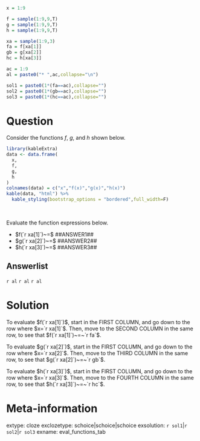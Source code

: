 ```r
x = 1:9

f = sample(1:9,9,T)
g = sample(1:9,9,T)
h = sample(1:9,9,T)

xa = sample(1:9,3)
fa = f[xa[1]]
gb = g[xa[2]]
hc = h[xa[3]]

ac = 1:9
al = paste0("* ",ac,collapse="\n")

sol1 = paste0(1*(fa==ac),collapse="")
sol2 = paste0(1*(gb==ac),collapse="")
sol3 = paste0(1*(hc==ac),collapse="")

```

Question
========

Consider the functions $f$, $g$, and $h$ shown below.

```r
library(kableExtra)
data <- data.frame(
  x,
  f,
  g,
  h
)
colnames(data) = c("x","f(x)","g(x)","h(x)")
kable(data, "html") %>%
  kable_styling(bootstrap_options = "bordered",full_width=F)
```
\

Evaluate the function expressions below.

* $f(`r xa[1]`)~=$ ##ANSWER1##
* $g(`r xa[2]`)~=$ ##ANSWER2##
* $h(`r xa[3]`)~=$ ##ANSWER3##

Answerlist
--------

`r al`
`r al`
`r al`


Solution
========

To evaluate $f(`r xa[1]`)$, start in the FIRST COLUMN, and go down to the row where $x=`r xa[1]`$. Then, move to the SECOND COLUMN in the same row, to see that $f(`r xa[1]`)~=~`r fa`$.

To evaluate $g(`r xa[2]`)$, start in the FIRST COLUMN, and go down to the row where $x=`r xa[2]`$. Then, move to the THIRD COLUMN in the same row, to see that $g(`r xa[2]`)~=~`r gb`$.

To evaluate $h(`r xa[3]`)$, start in the FIRST COLUMN, and go down to the row where $x=`r xa[3]`$. Then, move to the FOURTH COLUMN in the same row, to see that $h(`r xa[3]`)~=~`r hc`$.


Meta-information
============
extype: cloze
exclozetype: schoice|schoice|schoice
exsolution: `r sol1`|`r sol2`|`r sol3`
exname: eval_functions_tab
